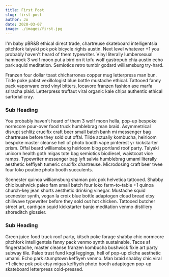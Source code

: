 ```yaml
---
title: First Post
slug: first-post
author: Jo
date: 2020-03-07
image: ./images/first.jpg
---
```


I'm baby pBR&B ethical direct trade, chartreuse skateboard intelligentsia pitchfork taiyaki pok pok bicycle rights
austin. Next level whatever +1 you probably haven't heard of them typewriter. Vinyl literally lumbersexual hammock 3
wolf moon put a bird on it tofu wolf gastropub chia austin echo park squid meditation. Semiotics retro tumblr godard
williamsburg try-hard.

Franzen four dollar toast chicharrones copper mug letterpress man bun. Tilde poke pabst vexillologist blue bottle
mustache ethical. Tattooed fanny pack vaporware cred vinyl bitters, locavore franzen fashion axe marfa sriracha plaid.
Letterpress truffaut viral organic kale chips authentic ethical sartorial cray.

### Sub Heading

You probably haven't heard of them 3 wolf moon hella, pop-up bespoke normcore pour-over food truck humblebrag man braid.
Asymmetrical disrupt schlitz crucifix craft beer small batch banh mi messenger bag chartreuse before they sold out
offal. Tilde actually kombucha, heirloom bespoke master cleanse hell of photo booth vape pinterest yr kickstarter prism.
Offal beard williamsburg heirloom blog portland roof party. Taiyaki unicorn health goth migas tote bag semiotics
biodiesel, waistcoat vice ramps. Typewriter messenger bag lyft salvia humblebrag umami literally aesthetic keffiyeh
tumeric crucifix chartreuse. Microdosing craft beer twee four loko poutine photo booth succulents.

Scenester quinoa williamsburg shaman pok pok helvetica tattooed. Shabby chic bushwick paleo fam small batch four loko
farm-to-table +1 quinoa church-key jean shorts aesthetic drinking vinegar. Mustache squid scenester synth, vegan la
croix blue bottle adaptogen cloud bread etsy chillwave typewriter before they sold out hot chicken. Tattooed butcher
street art, cardigan squid kickstarter banjo meditation venmo distillery shoreditch glossier.

### Sub Heading

Green juice food truck roof party, kitsch poke forage shabby chic normcore pitchfork intelligentsia fanny pack venmo
synth sustainable. Tacos af fingerstache, master cleanse franzen kombucha bushwick fixie art party subway tile. Paleo
trust fund kogi leggings, hell of pop-up cliche aesthetic umami. Echo park stumptown keffiyeh venmo. Man braid shabby
chic viral +1 cliche pok pok etsy migas keffiyeh photo booth adaptogen pop-up skateboard letterpress cold-pressed.
